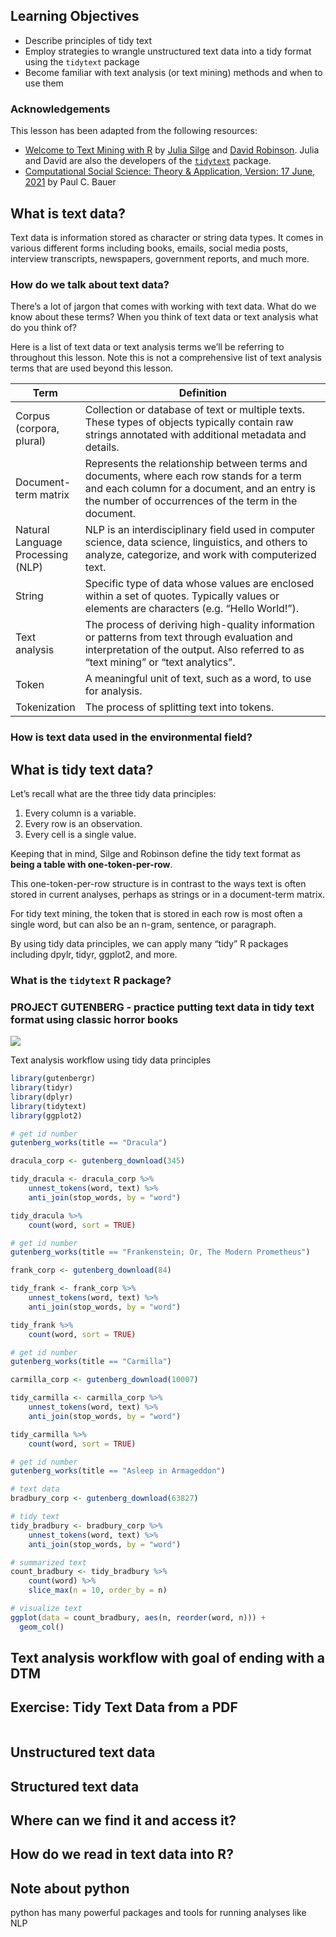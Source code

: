 ## Learning Objectives {.unnumbered}

-   Describe principles of tidy text
-   Employ strategies to wrangle unstructured text data into a tidy format using the `tidytext` package
-   Become familiar with text analysis (or text mining) methods and when to use them

::: callout-note
### Acknowledgements

This lesson has been adapted from the following resources:

-   [Welcome to Text Mining with R](https://www.tidytextmining.com/) by [Julia Silge](https://juliasilge.com/) and [David Robinson](http://varianceexplained.org/). Julia and David are also the developers of the [`tidytext`](https://juliasilge.github.io/tidytext/) package.
-   [Computational Social Science: Theory & Application, Version: 17 June, 2021](https://bookdown.org/paul/2021_computational_social_science/) by Paul C. Bauer
:::

## What is text data?

Text data is information stored as character or string data types. It comes in various different forms including books, emails, social media posts, interview transcripts, newspapers, government reports, and much more.

### How do we talk about text data?

There's a lot of jargon that comes with working with text data. What do we know about these terms? When you think of text data or text analysis what do you think of?

Here is a list of text data or text analysis terms we'll be referring to throughout this lesson. Note this is not a comprehensive list of text analysis terms that are used beyond this lesson.

| Term                              | Definition                                                                                                                                                                                       |
|-----------------------------------|--------------------------------------------------------------------------------------------------------------------------------------------------------------------------------------------------|
| Corpus (corpora, plural)          | Collection or database of text or multiple texts. These types of objects typically contain raw strings annotated with additional metadata and details.                                           |
| Document-term matrix              | Represents the relationship between terms and documents, where each row stands for a term and each column for a document, and an entry is the number of occurrences of the term in the document. |
| Natural Language Processing (NLP) | NLP is an interdisciplinary field used in computer science, data science, linguistics, and others to analyze, categorize, and work with computerized text.                                       |
| String                            | Specific type of data whose values are enclosed within a set of quotes. Typically values or elements are characters (e.g. "Hello World!").                                                       |
| Text analysis                     | The process of deriving high-quality information or patterns from text through evaluation and interpretation of the output. Also referred to as "text mining" or "text analytics".               |
| Token                             | A meaningful unit of text, such as a word, to use for analysis.                                                                                                                                  |
| Tokenization                      | The process of splitting text into tokens.                                                                                                                                                       |

### How is text data used in the environmental field?

## What is tidy text data?

Let's recall what are the three tidy data principles:

1.  Every column is a variable.
2.  Every row is an observation.
3.  Every cell is a single value.

Keeping that in mind, Silge and Robinson define the tidy text format as **being a table with one-token-per-row**.

This one-token-per-row structure is in contrast to the ways text is often stored in current analyses, perhaps as strings or in a document-term matrix.

For tidy text mining, the token that is stored in each row is most often a single word, but can also be an n-gram, sentence, or paragraph.

By using tidy data principles, we can apply many "tidy" R packages including dpylr, tidyr, ggplot2, and more.

### What is the `tidytext` R package?

### PROJECT GUTENBERG - practice putting text data in tidy text format using classic horror books

![](images/intro-tidy-text-workflow-1.png)

Text analysis workflow using tidy data principles

```r
library(gutenbergr)
library(tidyr)
library(dplyr)
library(tidytext)
library(ggplot2)
```

```r
# get id number
gutenberg_works(title == "Dracula")

dracula_corp <- gutenberg_download(345)

tidy_dracula <- dracula_corp %>% 
    unnest_tokens(word, text) %>% 
    anti_join(stop_words, by = "word")

tidy_dracula %>% 
    count(word, sort = TRUE)
```

```r
# get id number
gutenberg_works(title == "Frankenstein; Or, The Modern Prometheus")

frank_corp <- gutenberg_download(84)

tidy_frank <- frank_corp %>% 
    unnest_tokens(word, text) %>% 
    anti_join(stop_words, by = "word")

tidy_frank %>% 
    count(word, sort = TRUE)
```

```r
# get id number
gutenberg_works(title == "Carmilla")

carmilla_corp <- gutenberg_download(10007)

tidy_carmilla <- carmilla_corp %>% 
    unnest_tokens(word, text) %>% 
    anti_join(stop_words, by = "word")

tidy_carmilla %>% 
    count(word, sort = TRUE)
```

```r
# get id number
gutenberg_works(title == "Asleep in Armageddon")

# text data
bradbury_corp <- gutenberg_download(63827)

# tidy text
tidy_bradbury <- bradbury_corp %>% 
    unnest_tokens(word, text) %>% 
    anti_join(stop_words, by = "word")

# summarized text
count_bradbury <- tidy_bradbury %>%
    count(word) %>% 
    slice_max(n = 10, order_by = n)

# visualize text
ggplot(data = count_bradbury, aes(n, reorder(word, n))) +
  geom_col()
```

## Text analysis workflow with goal of ending with a DTM

## Exercise: Tidy Text Data from a PDF

```r

```

## Unstructured text data

## Structured text data

## Where can we find it and access it?

## How do we read in text data into R?

## Note about python

python has many powerful packages and tools for running analyses like NLP
